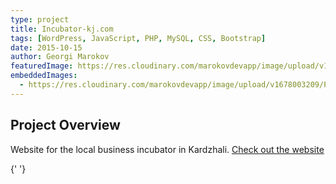 ```yaml
---
type: project
title: Incubator-kj.com
tags: [WordPress, JavaScript, PHP, MySQL, CSS, Bootstrap]
date: 2015-10-15
author: Georgi Marokov
featuredImage: https://res.cloudinary.com/marokovdevapp/image/upload/v1678003206/Projects/incubator-kj.com/incubator-kj-logo_sociqo.jpg
embeddedImages:
  - https://res.cloudinary.com/marokovdevapp/image/upload/v1678003209/Projects/incubator-kj.com/screencapture-dev-incubator-bg-1512904468759_fti2qp.jpg
---
```


## Project Overview

Website for the local business incubator in Kardzhali. [Check out the website](https://incubator-bg.com)

<GatsbyImage alt="The black page in app screenshot" image={props.embedded.image1} />{' '}

